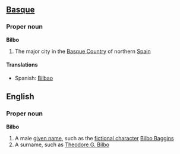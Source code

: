 ==[[Basque]]==
===Proper noun===
'''Bilbo'''

# The major city in the [[Basque Country]] of northern [[Spain]]

====Translations====
*Spanish: [[Bilbao]]

==English==
===Proper noun===
'''Bilbo'''

# A male [[given name]], such as the [[fictional character]] [[Wikipedia:Bilbo Baggins|Bilbo Baggins]]
# A surname, such as [[Wikipedia:Theodore G. Bilbo|Theodore G. Bilbo]]